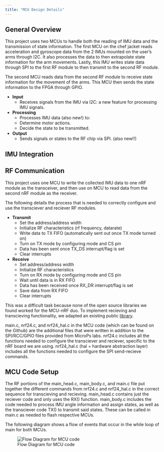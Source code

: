 ```yaml
---
title: "MCU Design Details"
---
```


## General Overview
This project uses two MCUs to handle both the reading of IMU data and the transmission of state information. The first MCU on the chef jacket reads acceleration and gyroscope data from the 2 IMUs mounted on the user’s arms through I2C. It also processes the data to then extrapolate state information for the arm movements. Lastly, this IMU writes state data through SPI to the first RF module to then transmit to the second RF module. 

The second MCU reads data from the second RF module to receive state information for the movement of the arms. This MCU then sends the state information to the FPGA through GPIO.

- **Input**
  - Receives signals from the IMU via I2C:  a new feature for processing IMU signals.

- **Processing**
    - Processes IMU data (also new!) to:
    - Determine motor actions. 
    - Decide the state to be transmitted.

- **Output**
  - Sends signals or states to the RF chip via SPI. (also new!!)

## IMU Integration

## RF Communication 
This project uses one MCU to write the collected IMU data to one nRF module as the transceiver, and then use on MCU to read data from the second nRF module as the receiver.

The following details the process that is needed to correctly configure and use the transciever and reciever RF modules.

- **Transmit**
	-	Set the address/address width
	-	Initialize RF characteristics (rf frequency, datarate)
	-	Write data to TX FIFO (automatically sent out once TX mode turned on)
	-	Turn on TX mode by configuring mode and CS pin
	-	Data has been sent once TX_DS interrupt/flag is set
	-	Clear interrupts

- **Receive**
	-	Set address/address width
	-	Initialize RF characteristics
	-	Turn on RX mode by configuring mode and CS pin
	-	Wait until data is in RX FIFO
	-	Data has been received once RX_DR interrupt/flag is set
	-	Save data from RX FIFO
	-	Clear interrupts


This was a difficult task because none of the open source libraries we found worked for the MCU-nRF duo. To implement recieving and transcieving functionality, we adapted an existing public [library](https://github.com/LonelyWolf/stm32/blob/master/nrf24l01/README.MD). 

main.c, nrf24.c, and nrf24_hal.c in the MCU code (which can be found on the Github) are the additional files that were written in addition to the SPI/RCC/GPIO files provided from MicroPs labs. nrf24.c includes all the functions needed to configure the transciever and reciever, specific to the nRF board we are using. nrf24_hal.c (hal = hardware abstraction layer) includes all the functions needed to configure the SPI send-recieve commands. 

## MCU Code Setup

The RF portions of the main_head.c, main_body.c, and main.c file put together the different commands from nrf24.c and nrf24_hal.c in the correct sequence for transcieving and recieving. main_head.c contains just the reciever code and only uses the RX() function. main_body.c includes the code needed to process IMU angle information and assign states, as well as the transciever code TX() to transmit said states. These can be called in main.c as needed to flash respective MCUs.

The following diagram shows a flow of events that occur in the while loop of main for both MCUs. 

![Flow Diagram for MCU code](mcuflow.jpg)


